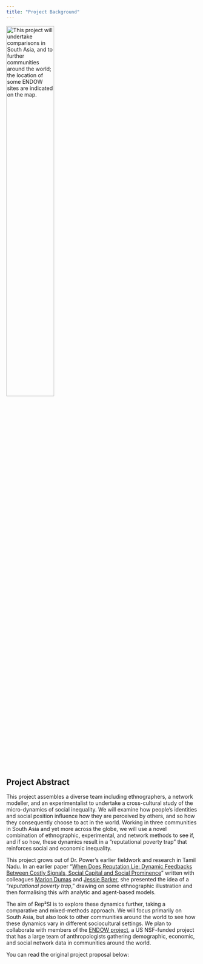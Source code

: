 ```yaml
---
title: "Project Background"
---
```


![](figures/sites.jpg "This project will undertake comparisons in South Asia, and to further communities around the world; the location of some ENDOW sites are indicated on the map."){fig-alt="World map showing South Asia and some of the ENDOW sites." width="50%" fig-align="center"}

::: {.callout-note icon="false"}
## Project Abstract

This project assembles a diverse team including ethnographers, a network modeller, and an experimentalist to undertake a cross-cultural study of the micro-dynamics of social inequality. We will examine how people's identities and social position influence how they are perceived by others, and so how they consequently choose to act in the world. Working in three communities in South Asia and yet more across the globe, we will use a novel combination of ethnographic, experimental, and network methods to see if, and if so how, these dynamics result in a "reputational poverty trap" that reinforces social and economic inequality.
:::

This project grows out of Dr. Power's earlier fieldwork and research in Tamil Nadu. In an earlier paper "[When Does Reputation Lie: Dynamic Feedbacks Between Costly Signals, Social Capital and Social Prominence](https://royalsocietypublishing.org/doi/full/10.1098/rstb.2020.0298)" written with colleagues [Marion Dumas](https://www.lse.ac.uk/granthaminstitute/profile/marion-dumas/) and [Jessie Barker](https://surgoventures.org/jessica-barker), she presented the idea of a "*reputational poverty trap*," drawing on some ethnographic illustration and then formalising this with analytic and agent-based models.

The aim of Rep²SI is to explore these dynamics further, taking a comparative and mixed-methods approach. We will focus primarily on South Asia, but also look to other communities around the world to see how these dynamics vary in different sociocultural settings. We plan to collaborate with members of the [ENDOW project](https://endowproject.github.io/), a US NSF-funded project that has a large team of anthropologists gathering demographic, economic, and social network data in communities around the world.

You can read the original project proposal below:

```{=html}
<object data="https://eapower.github.io/EPower_Leverhulme_Research_Leadership_Award_Bid.pdf" type="application/pdf" width="100%" height="100%">

</object>
```
